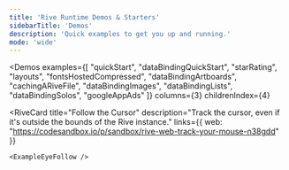 ```yaml
---
title: 'Rive Runtime Demos & Starters'
sidebarTitle: 'Demos'
description: 'Quick examples to get you up and running.'
mode: 'wide'
---
```




<Demos
  examples={[
    "quickStart",
    "dataBindingQuickStart",
    "starRating",
    "layouts",
    "fontsHostedCompressed",
    "dataBindingArtboards",
    "cachingARiveFile",
    "dataBindingImages",
    "dataBindingLists",
    "dataBindingSolos",
    "googleAppAds"
  ]}
  columns={3}
  childrenIndex={4}
>
  <RiveCard
    title="Follow the Cursor"
    description="Track the cursor, even if it's outside the bounds of the Rive instance."
    links={{
      web: "https://codesandbox.io/p/sandbox/rive-web-track-your-mouse-n38gdd"
    }}
  >
    <ExampleEyeFollow />
  </RiveCard>
</Demos>

